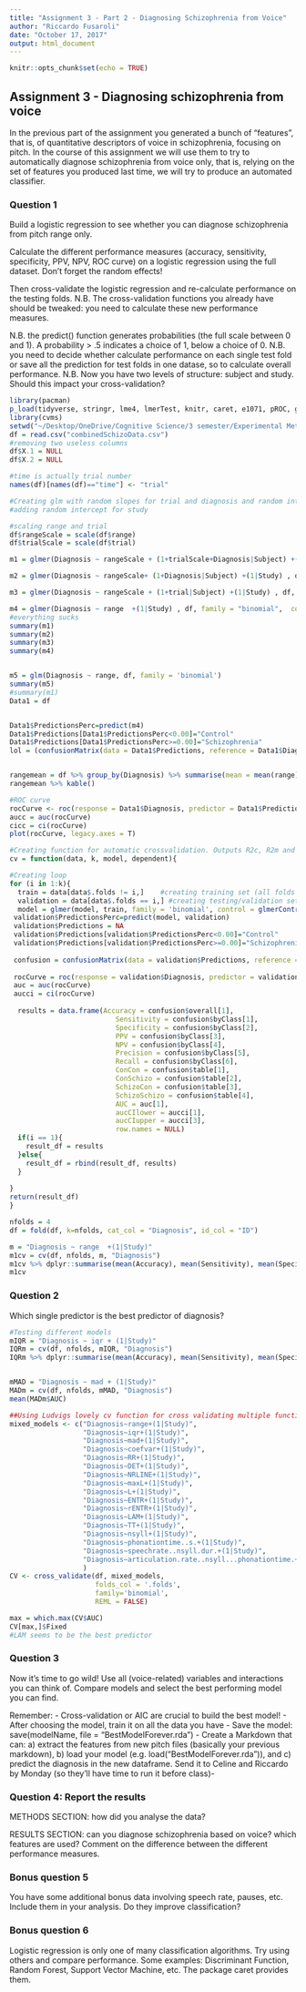 ```yaml
---
title: "Assignment 3 - Part 2 - Diagnosing Schizophrenia from Voice"
author: "Riccardo Fusaroli"
date: "October 17, 2017"
output: html_document
---
```


```r
knitr::opts_chunk$set(echo = TRUE)
```

## Assignment 3 - Diagnosing schizophrenia from voice

In the previous part of the assignment you generated a bunch of "features", that is, of quantitative descriptors of voice in schizophrenia, focusing on pitch.
In the course of this assignment we will use them to try to automatically diagnose schizophrenia from voice only, that is, relying on the set of features you produced last time, we will try to produce an automated classifier.


### Question 1
Build a logistic regression to see whether you can diagnose schizophrenia from pitch range only.

Calculate the different performance measures (accuracy, sensitivity, specificity, PPV, NPV, ROC curve) on a logistic regression using the full dataset. Don't forget the random effects!

Then cross-validate the logistic regression and re-calculate performance on the testing folds. N.B. The cross-validation functions you already have should be tweaked: you need to calculate these new performance measures.

N.B. the predict() function generates probabilities (the full scale between 0 and 1). A probability > .5 indicates a choice of 1, below a choice of 0.
N.B. you need to decide whether calculate performance on each single test fold or save all the prediction for test folds in one datase, so to calculate overall performance.
N.B. Now you have two levels of structure: subject and study. Should this impact your cross-validation?
```r
library(pacman)
p_load(tidyverse, stringr, lme4, lmerTest, knitr, caret, e1071, pROC, groupdata2, cvms)
library(cvms)
setwd("~/Desktop/OneDrive/Cognitive Science/3 semester/Experimental Methods 3/Portfolio_3")
df = read.csv("combinedSchizoData.csv")
#removing two useless columns
df$X.1 = NULL
df$X.2 = NULL

#time is actually trial number
names(df)[names(df)=="time"] <- "trial"
```

```r
#Creating glm with random slopes for trial and diagnosis and random intercept  for Subject to include the matching controls. 
#adding random intercept for study

#scaling range and trial
df$rangeScale = scale(df$range)
df$trialScale = scale(df$trial)

m1 = glmer(Diagnosis ~ rangeScale + (1+trialScale+Diagnosis|Subject) +(1|Study) , df, family = "binomial",  control = glmerControl(calc.derivs = FALSE))

m2 = glmer(Diagnosis ~ rangeScale+ (1+Diagnosis|Subject) +(1|Study) , df, family = "binomial",  control = glmerControl(calc.derivs = FALSE))

m3 = glmer(Diagnosis ~ rangeScale + (1+trial|Subject) +(1|Study) , df, family = "binomial",  control = glmerControl(calc.derivs = FALSE))

m4 = glmer(Diagnosis ~ range  +(1|Study) , df, family = "binomial",  control = glmerControl(calc.derivs = FALSE))
#everything sucks
summary(m1)
summary(m2)
summary(m3)
summary(m4)


m5 = glm(Diagnosis ~ range, df, family = 'binomial')
summary(m5)
#summary(m1)
Data1 = df


Data1$PredictionsPerc=predict(m4)
Data1$Predictions[Data1$PredictionsPerc<0.00]="Control"
Data1$Predictions[Data1$PredictionsPerc>=0.00]="Schizophrenia"
lol = (confusionMatrix(data = Data1$Predictions, reference = Data1$Diagnosis, positive = "Schizophrenia"))


rangemean = df %>% group_by(Diagnosis) %>% summarise(mean = mean(range))
rangemean %>% kable()
```

```r
#ROC curve
rocCurve <- roc(response = Data1$Diagnosis, predictor = Data1$PredictionsPerc)
aucc = auc(rocCurve)
cicc = ci(rocCurve)
plot(rocCurve, legacy.axes = T)
```

```r
#Creating function for automatic crossvalidation. Outputs R2c, R2m and RMSE for each fold, as well the mean values across folds
cv = function(data, k, model, dependent){

#Creating loop
for (i in 1:k){
  train = data[data$.folds != i,]    #creating training set (all folds except the one)
  validation = data[data$.folds == i,] #creating testing/validation set (the current fold)
  model = glmer(model, train, family = 'binomial', control = glmerControl(calc.derivs = FALSE))   #running glmer on the model specified in the function call
 validation$PredictionsPerc=predict(model, validation)
 validation$Predictions = NA
 validation$Predictions[validation$PredictionsPerc<0.00]="Control"
 validation$Predictions[validation$PredictionsPerc>=0.00]="Schizophrenia"
 
 confusion = confusionMatrix(data = validation$Predictions, reference = validation$Diagnosis, positive = "Schizophrenia")
 
 rocCurve = roc(response = validation$Diagnosis, predictor = validation$PredictionsPerc)
 auc = auc(rocCurve)
 aucci = ci(rocCurve)
 
  results = data.frame(Accuracy = confusion$overall[1],
                          Sensitivity = confusion$byClass[1],
                          Specificity = confusion$byClass[2],
                          PPV = confusion$byClass[3],
                          NPV = confusion$byClass[4],
                          Precision = confusion$byClass[5],
                          Recall = confusion$byClass[6],
                          ConCon = confusion$table[1],
                          ConSchizo = confusion$table[2],
                          SchizoCon = confusion$table[3],
                          SchizoSchizo = confusion$table[4],
                          AUC = auc[1],
                          aucCIlower = aucci[1],
                          aucCIupper = aucci[3],
                          row.names = NULL)
  if(i == 1){
    result_df = results
  }else{
    result_df = rbind(result_df, results)
  }
  
}
return(result_df)
}

nfolds = 4
df = fold(df, k=nfolds, cat_col = "Diagnosis", id_col = "ID")

m = "Diagnosis ~ range  +(1|Study)"
m1cv = cv(df, nfolds, m, "Diagnosis")
m1cv %>% dplyr::summarise(mean(Accuracy), mean(Sensitivity), mean(Specificity), mean(PPV), mean(NPV), mean(Precision), mean(Recall), mean(ConCon), mean(ConSchizo), mean(SchizoCon), mean(SchizoSchizo), mean(AUC), mean(aucCIlower), mean(aucCIupper))
m1cv
```



### Question 2

Which single predictor is the best predictor of diagnosis?

```r
#Testing different models
mIQR = "Diagnosis ~ iqr + (1|Study)"
IQRm = cv(df, nfolds, mIQR, "Diagnosis")
IQRm %>% dplyr::summarise(mean(Accuracy), mean(Sensitivity), mean(Specificity), mean(PPV), mean(NPV), mean(Precision), mean(Recall), mean(ConCon), mean(ConSchizo), mean(SchizoCon), mean(SchizoSchizo), mean(AUC), mean(aucCIlower), mean(aucCIupper))


mMAD = "Diagnosis ~ mad + (1|Study)"
MADm = cv(df, nfolds, mMAD, "Diagnosis")
mean(MADm$AUC)

##Using Ludvigs lovely cv function for cross validating multiple functions at once
mixed_models <- c("Diagnosis~range+(1|Study)",
                  "Diagnosis~iqr+(1|Study)",
                  "Diagnosis~mad+(1|Study)",
                  "Diagnosis~coefvar+(1|Study)",
                  "Diagnosis~RR+(1|Study)",
                  "Diagnosis~DET+(1|Study)",
                  "Diagnosis~NRLINE+(1|Study)",
                  "Diagnosis~maxL+(1|Study)",
                  "Diagnosis~L+(1|Study)",
                  "Diagnosis~ENTR+(1|Study)",
                  "Diagnosis~rENTR+(1|Study)",
                  "Diagnosis~LAM+(1|Study)",
                  "Diagnosis~TT+(1|Study)",
                  "Diagnosis~nsyll+(1|Study)",
                  "Diagnosis~phonationtime..s.+(1|Study)",
                  "Diagnosis~speechrate..nsyll.dur.+(1|Study)",
                  "Diagnosis~articulation.rate..nsyll...phonationtime.+(1|Study)"
                  )
CV <- cross_validate(df, mixed_models, 
                     folds_col = '.folds', 
                     family='binomial', 
                     REML = FALSE)

max = which.max(CV$AUC)
CV[max,]$Fixed
#LAM seems to be the best predictor
```


### Question 3

Now it's time to go wild! Use all (voice-related) variables and interactions you can think of. Compare models and select the best performing model you can find.

Remember:
- Cross-validation or AIC are crucial to build the best model!
- After choosing the model, train it on all the data you have
- Save the model: save(modelName, file = "BestModelForever.rda")
- Create a Markdown that can: a) extract the features from new pitch files (basically your previous markdown), b) load your model (e.g. load("BestModelForever.rda")), and c) predict the diagnosis in the new dataframe.
Send it to Celine and Riccardo by Monday (so they'll have time to run it before class)-

### Question 4: Report the results

METHODS SECTION: how did you analyse the data?

RESULTS SECTION: can you diagnose schizophrenia based on voice? which features are used? Comment on the difference between the different performance measures.

### Bonus question 5

You have some additional bonus data involving speech rate, pauses, etc. Include them in your analysis. Do they improve classification?

### Bonus question 6

Logistic regression is only one of many classification algorithms. Try using others and compare performance. Some examples: Discriminant Function, Random Forest, Support Vector Machine, etc. The package caret provides them.
